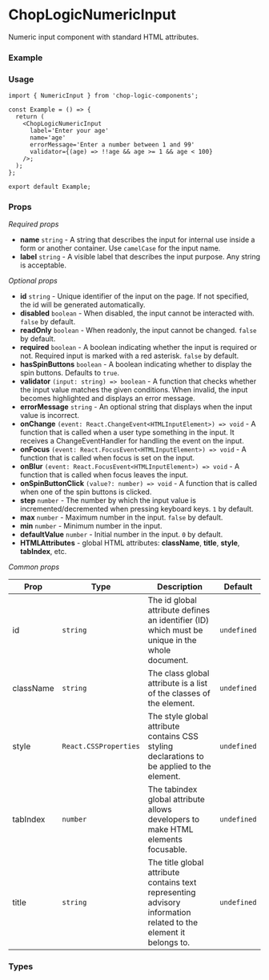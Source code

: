
<Meta of={NumericInput} title='NumericInput' />

# ChopLogicNumericInput

Numeric input component with standard HTML attributes.

### Example

<Canvas of={NumericInput.Default} />

### Usage

```tsx
import { NumericInput } from 'chop-logic-components';

const Example = () => {
  return (
    <ChopLogicNumericInput
      label='Enter your age'
      name='age'
      errorMessage='Enter a number between 1 and 99'
      validator={(age) => !!age && age >= 1 && age < 100}
    />;
  );
};

export default Example;
```

### Props

_Required props_

- **name** `string` - A string that describes the input for internal use inside a form or another container. Use `camelCase` for the input name.
- **label** `string` - A visible label that describes the input purpose. Any string is acceptable.

_Optional props_

- **id** `string` - Unique identifier of the input on the page. If not specified, the id will be generated automatically.
- **disabled** `boolean` - When disabled, the input cannot be interacted with. `false` by default.
- **readOnly** `boolean` - When readonly, the input cannot be changed. `false` by default.
- **required** `boolean` - A boolean indicating whether the input is required or not. Required input is marked with a red asterisk. `false` by default.
- **hasSpinButtons** `boolean` - A boolean indicating whether to display the spin buttons. Defaults to `true`.
- **validator** `(input: string) => boolean` - A function that checks whether the input value matches the given conditions. When invalid, the input becomes highlighted and displays an error message.
- **errorMessage** `string` - An optional string that displays when the input value is incorrect.
- **onChange** `(event: React.ChangeEvent<HTMLInputElement>) => void` - A function that is called when a user type something in the input. It receives a ChangeEventHandler for handling the event on the input.
- **onFocus** `(event: React.FocusEvent<HTMLInputElement>) => void` - A function that is called when focus is set on the input.
- **onBlur** `(event: React.FocusEvent<HTMLInputElement>) => void` - A function that is called when focus leaves the input.
- **onSpinButtonClick** `(value?: number) => void` - A function that is called when one of the spin buttons is clicked.
- **step** `number` - The number by which the input value is incremented/decremented when pressing keyboard keys. `1` by default.
- **max** `number` - Maximum number in the input. `false` by default.
- **min** `number` - Minimum number in the input.
- **defaultValue** `number` - Initial number in the input. `0` by default.
- **HTMLAttributes** - global HTML attributes: **className**, **title**, **style**, **tabIndex**, etc.

_Common props_

| Prop      | Type                  | Description                                                                                                      | Default     |
| --------- | --------------------- | ---------------------------------------------------------------------------------------------------------------- | ----------- |
| id        | `string`              | The id global attribute defines an identifier (ID) which must be unique in the whole document.                   | `undefined` |
| className | `string`              | The class global attribute is a list of the classes of the element.                                              | `undefined` |
| style     | `React.CSSProperties` | The style global attribute contains CSS styling declarations to be applied to the element.                       | `undefined` |
| tabIndex  | `number`              | The tabindex global attribute allows developers to make HTML elements focusable.                                 | `undefined` |
| title     | `string`              | The title global attribute contains text representing advisory information related to the element it belongs to. | `undefined` |

### Types

```ts
type ChopLogicNumericInputProps = React.InputHTMLAttributes<HTMLInputElement> & {
  name: string;
  label: string;
  errorMessage?: string;
  validator?: NumericValidationFunction;
  onClear?: () => void;
  hasSpinButtons?: boolean;
  onSpinButtonClick?: (value?: number) => void;
};
```

```ts
type NumericValidationFunction = (input?: number) => boolean;
```
